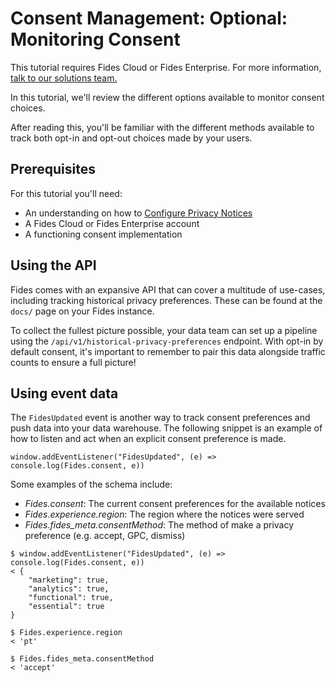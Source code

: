 
# Consent Management: Optional: Monitoring Consent

<TutorialKey duration="10" product="Fides" topic="Consent Management"/>

<Callout emoji=""> This tutorial requires Fides Cloud or Fides Enterprise. For more information, [talk to our solutions team.](https://ethyca.com/book-demo?utm_source=docs-site) </Callout>

In this tutorial, we'll review the different options available to monitor consent choices.

After reading this, you'll be familiar with the different methods available to track both opt-in and opt-out choices made by your users.

## Prerequisites

For this tutorial you'll need:

- An understanding on how to [Configure Privacy Notices](/tutorials/consent-management/consent-management-configuration/privacy-notices)
- A Fides Cloud or Fides Enterprise account
- A functioning consent implementation

## Using the API

Fides comes with an expansive API that can cover a multitude of use-cases, including tracking historical privacy preferences. These can be found at the `docs/` page on your Fides instance.

To collect the fullest picture possible, your data team can set up a pipeline using the `/api/v1/historical-privacy-preferences` endpoint. With opt-in by default consent, it's important to remember to pair this data alongside traffic counts to ensure a full picture!

<Screenshot img="/docs/assets/img/tutorials/consent-management/privacy-preferences.png" description="Privacy Preferences API" />

## Using event data

The `FidesUpdated` event is another way to track consent preferences and push data into your data warehouse. The following snippet is an example of how to listen and act when an explicit consent preference is made.

```
window.addEventListener("FidesUpdated", (e) => console.log(Fides.consent, e))
```

Some examples of the schema include:

- _Fides.consent_: The current consent preferences for the available notices
- _Fides.experience.region_: The region where the notices were served
- _Fides.fides_meta.consentMethod_: The method of make a privacy preference (e.g. accept, GPC, dismiss)

```
$ window.addEventListener("FidesUpdated", (e) => console.log(Fides.consent, e))
< {
    "marketing": true,
    "analytics": true,
    "functional": true,
    "essential": true
}

$ Fides.experience.region
< 'pt'

$ Fides.fides_meta.consentMethod
< 'accept'
```
